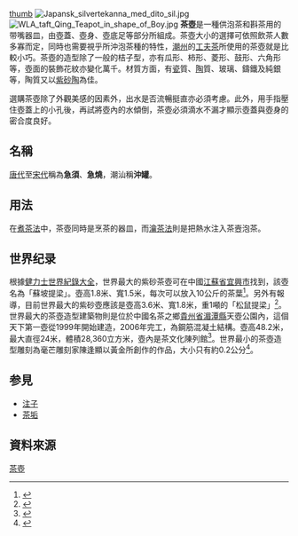 [[文件:Porcelain_Teapot.jpg|thumb]]
[[File:Japansk_silvertekanna_med_dito_sil.jpg|thumb]]
[[File:WLA_taft_Qing_Teapot_in_shape_of_Boy.jpg|thumb]]
'''茶壺'''是一種供泡茶和斟茶用的带嘴器皿，由壺蓋、壺身、壺底足等部分所組成。茶壺大小的選擇可依照飲茶人數多寡而定，同時也需要視乎所沖泡茶種的特性，[[潮州|潮州]]的[[工夫茶|工夫茶]]所使用的茶壺就是比較小巧。茶壺的造型除了一般的桔子型，亦有瓜形、柿形、菱形、鼓形、六角形等，壺面的裝飾花紋亦變化萬千。材質方面，有[[瓷器|瓷]]質、[[陶器|陶]]質、玻璃、鑄鐵及純銀等，陶質又以[[紫砂陶|紫砂陶]]為佳。

選購茶壺除了外觀美感的因素外，出水是否流暢挺直亦必須考慮。此外，用手指壓住壺蓋上的小孔後，再試將壺內的水傾倒，茶壺必須滴水不漏才顯示壺蓋與壺身的密合度良好。

==名稱==
[[唐代|唐代]]至[[宋代|宋代]]稱為'''急須'''、'''急燒'''，潮汕稱'''沖罐'''。

==用法==
在[[煮茶法|煮茶法]]中，茶壺同時是烹茶的器皿，而[[瀹茶法|瀹茶法]]則是把熱水注入茶壼泡茶。
==世界纪录==
根據[[健力士世界紀錄大全|健力士世界紀錄大全]]，世界最大的紫砂茶壺可在中國[[江蘇省|江蘇省]][[宜興市|宜興市]]找到，該壺名為「蘇坡提梁」。壺高1.8米、寬1.5米，每次可以放入10公斤的茶葉<ref>{{cite web |1= |url=http://www.guinnessworldrecords.com/Search/Details/Largestteapot/104054.htm |title=Largest teapot }}{{Dead link|date=2019年11月 |bot=InternetArchiveBot |fix-attempted=yes }}{{en}}</ref>。另外有報導，目前世界最大的紫砂壺應該是壺高3.6米、寬1.8米，重1噸的「松鼠提梁」<ref>{{cite news| title =劉根林先生製作 世界最大紫砂壺"松鼠提梁"| date =2010-04-16| url =http://big5.ce.cn/kjwh/scpm/tzjb/tc/tcgd/201004/16/t20100416_21285644.shtml| work =哈爾濱日報| accessdate =2011-01-21}}{{dead link|date=2018年4月 |bot=InternetArchiveBot |fix-attempted=yes }}</ref>。世界最大的茶壺造型建築物則是位於中國名茶之鄉[[貴州省|貴州省]][[湄潭縣|湄潭縣]]天壺公園內，這個天下第一壺從1999年開始建造，2006年完工，為鋼筋混凝土結構。壺高48.2米，最大直徑24米，體積28,360立方米，壺內是茶文化陳列館<ref>{{cite news | title = 遵義「天下第一壺」 健力士稱最 | date = 2010-11-04 | url = http://paper.wenweipo.com/2010/11/04/WY1011040004.htm | work = 香港文匯報 | accessdate = 2011-01-21 | archive-url = https://web.archive.org/web/20111208115329/http://paper.wenweipo.com/2010/11/04/WY1011040004.htm | archive-date = 2011-12-08 | dead-url = yes }}</ref>。世界最小的茶壺造型雕刻為毫芒雕刻家陳逢顯以黃金所創作的作品，大小只有約0.2公分<ref> {{cite news | title = 廣角鏡／0.2公分茶壺 福氣啦！ | date = 2011-01-13 | url = http://udn.com/NEWS/DOMESTIC/DOM1/6091829.shtml | work = 聯合報 | accessdate = 2011-01-21}}</ref>。
== 参見 ==
{{Commons|Category:Tea pots}}

* [[注子|注子]]
* [[茶垢|茶垢]]

== 資料來源 ==
{{Reflist}}

{{DEFAULTSORT:C}}

[[分类:茶壺|]]